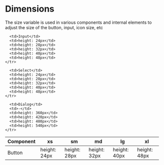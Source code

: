 
<Meta title="Design Tokens/Dimensions" />

# Dimensions

The size variable is used in various components and internal elements to adjust the size of the button, input, icon size, etc



<table className="oui-w-full">
  <thead>
    <tr>
      <th>Component</th>
      <th>xs</th>
      <th>sm</th>
      <th>md</th>
      <th>lg</th>
      <th>xl</th>
    </tr>
  </thead>
  <tbody>
  <tr>
      <td>Button</td>
      <td>height: 24px</td>
      <td>height: 28px</td>
      <td>height: 32px</td>
      <td>height: 40px</td>
      <td>height: 48px</td>
  </tr>
  <tr>

      <td>Input</td>
      <td>height: 24px</td>
      <td>height: 28px</td>
      <td>height: 32px</td>
      <td>height: 40px</td>
      <td>height: 48px</td>
    </tr>
  <tr>

      <td>Select</td>
      <td>height: 24px</td>
      <td>height: 28px</td>
      <td>height: 32px</td>
      <td>height: 40px</td>
      <td>height: 48px</td>
    </tr>
  <tr>

      <td>Dialog</td>
      <td>-</td>
      <td>height: 360px</td>
      <td>height: 420px</td>
      <td>height: 480px</td>
      <td>height: 540px</td>
    </tr>
    
  </tbody>
</table>
